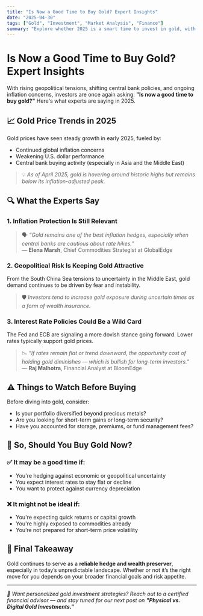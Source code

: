 ```yaml
---
title: "Is Now a Good Time to Buy Gold? Expert Insights"
date: "2025-04-30"
tags: ["Gold", "Investment", "Market Analysis", "Finance"]
summary: "Explore whether 2025 is a smart time to invest in gold, with insights from market experts on inflation, global trends, and central bank actions."
---
```



# Is Now a Good Time to Buy Gold? Expert Insights



With rising geopolitical tensions, shifting central bank policies, and ongoing inflation concerns, investors are once again asking: **"Is now a good time to buy gold?"** Here's what experts are saying in 2025.

## 📈 Gold Price Trends in 2025

Gold prices have seen steady growth in early 2025, fueled by:

- Continued global inflation concerns
- Weakening U.S. dollar performance
- Central bank buying activity (especially in Asia and the Middle East)

> 💡 *As of April 2025, gold is hovering around historic highs but remains below its inflation-adjusted peak.*

## 🔍 What the Experts Say

### 1. **Inflation Protection Is Still Relevant**

> 🗣️ _“Gold remains one of the best inflation hedges, especially when central banks are cautious about rate hikes.”_  
— **Elena Marsh**, Chief Commodities Strategist at GlobalEdge

### 2. **Geopolitical Risk Is Keeping Gold Attractive**

From the South China Sea tensions to uncertainty in the Middle East, gold demand continues to be driven by fear and instability.

> 🛡️ *Investors tend to increase gold exposure during uncertain times as a form of wealth insurance.*

### 3. **Interest Rate Policies Could Be a Wild Card**

The Fed and ECB are signaling a more dovish stance going forward. Lower rates typically support gold prices.

> 📉 _“If rates remain flat or trend downward, the opportunity cost of holding gold diminishes — which is bullish for long-term investors.”_  
— **Raj Malhotra**, Financial Analyst at BloomEdge

## ⚠️ Things to Watch Before Buying

Before diving into gold, consider:

- Is your portfolio diversified beyond precious metals?
- Are you looking for short-term gains or long-term security?
- Have you accounted for storage, premiums, or fund management fees?



## 🛒 So, Should You Buy Gold Now?

### ✅ It may be a good time **if**:
- You're hedging against economic or geopolitical uncertainty
- You expect interest rates to stay flat or decline
- You want to protect against currency depreciation

### ❌ It might not be ideal **if**:
- You're expecting quick returns or capital growth
- You're highly exposed to commodities already
- You’re not prepared for short-term price volatility

## 📌 Final Takeaway

Gold continues to serve as a **reliable hedge and wealth preserver**, especially in today’s unpredictable landscape. Whether or not it’s the right move for you depends on your broader financial goals and risk appetite.

---

_💬 Want personalized gold investment strategies? Reach out to a certified financial advisor — and stay tuned for our next post on **"Physical vs. Digital Gold Investments."**_
